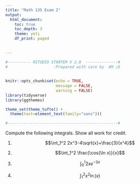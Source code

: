 ```yaml
---
title: "Math 135 Exam 2"
output: 
  html_document:
    toc: true
    toc_depth: 3
    theme: yeti
    df_print: paged
  
  
---
```


```r

#---------- RSTUDIO STARTER V 2.0  --------------#
#                    -Prepared with care by  AM ;D
                
                                                                          
knitr::opts_chunk$set(echo = TRUE, 
                      message = FALSE, 
                      warning = FALSE)      
library(tidyverse)                
library(ggthemes)                    

theme_set(theme_tufte() +                                     
  theme(text=element_text(family="sans")))  

#------------------------------------------------#
```


Compute the following integrals.  Show all work for credit.

1) $$\int_1^2 2x^3-4\sqrt{x}+\frac{3}{x^4}$$

2) $$\int_1^2 \frac{\cos(\ln x)}{x}$$

3) $$\int_0^1 2x e^{-3x}$$

4) $$\int_1^2 x^2 \ln(x)$$
